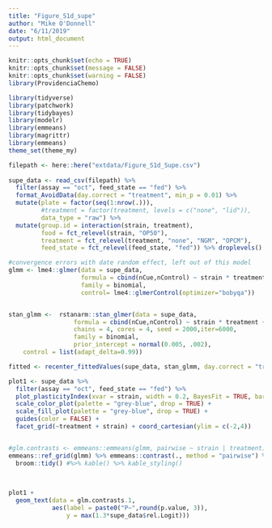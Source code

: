 ```yaml
---
title: "Figure_S1d_supe"
author: "Mike O'Donnell"
date: "6/11/2019"
output: html_document
---
```


```r
knitr::opts_chunk$set(echo = TRUE)
knitr::opts_chunk$set(message = FALSE)
knitr::opts_chunk$set(warning = FALSE)
library(ProvidenciaChemo)
```


```r
library(tidyverse)
library(patchwork)
library(tidybayes)
library(modelr)
library(emmeans)
library(magrittr)
library(emmeans)
theme_set(theme_my)

filepath <- here::here("extdata/Figure_S1d_Supe.csv")
  
supe_data <- read_csv(filepath) %>%
  filter(assay == "oct", feed_state == "fed") %>%
  format_AvoidData(day.correct = "treatment", min_p = 0.01) %>%
  mutate(plate = factor(seq(1:nrow(.))),
         #treatment = factor(treatment, levels = c("none", "lid")),
         data_type = "raw") %>% 
  mutate(group.id = interaction(strain, treatment),
         food = fct_relevel(strain, "OP50"),
         treatment = fct_relevel(treatment, "none", "NGM", "OPCM"),
         feed_state = fct_relevel(feed_state, "fed")) %>% droplevels()

#convergence errors with date random effect, left out of this model
glmm <- lme4::glmer(data = supe_data, 
                    formula = cbind(nCue,nControl) ~ strain * treatment + (1|plate) + (1|date),
                    family = binomial,
                    control= lme4::glmerControl(optimizer="bobyqa"))


stan_glmm <-  rstanarm::stan_glmer(data = supe_data,
                  formula = cbind(nCue,nControl) ~ strain * treatment + (1|plate) + (1|date),
                  chains = 4, cores = 4, seed = 2000,iter=6000,
                  family = binomial,
                  prior_intercept = normal(0.005, .002),
    control = list(adapt_delta=0.99))

fitted <- recenter_fittedValues(supe_data, stan_glmm, day.correct = "treatment", BayesFit = "fitted_draws")

plot1 <- supe_data %>%
  filter(assay == "oct", feed_state == "fed") %>%
  plot_plasticityIndex(xvar = strain, width = 0.2, BayesFit = TRUE, bar = TRUE, alpha = 0.75) +
  scale_color_plot(palette = "grey-blue", drop = TRUE) + 
  scale_fill_plot(palette = "grey-blue", drop = TRUE) +
  guides(color = FALSE) + 
  facet_grid(~treatment + strain) + coord_cartesian(ylim = c(-2,4))


#glm.contrasts <- emmeans::emmeans(glmm, pairwise ~ strain | treatment)
emmeans::ref_grid(glmm) %>% emmeans::contrast(., method = "pairwise") %>%
  broom::tidy() #%>% kable() %>% kable_styling()
 
  

plot1 + 
  geom_text(data = glm.contrasts.1, 
            aes(label = paste0("P~",round(p.value, 3)), 
                y = max(1.3*supe_data$rel.Logit)))

```

